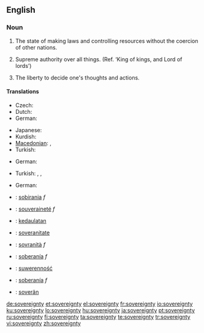 ==English==
{{wikipedia|sovereignty}}

===Noun===
{{en-noun|sovereignties|-}}

# {{context|of a nation}} The state of making laws and controlling resources without the coercion of other nations.
# {{context|of God}} Supreme authority over all things. (Ref. ‘King of kings, and Lord of lords’)
# {{context|of self}} The liberty to decide one's thoughts and actions.

====Translations====

{{trans-top|of a nation: the state of making laws and controlling resources without the coercion of other nations.}}
* Czech: {{t-|cs|svrchovanost|f}}
* Dutch: {{t-|nl|soevereiniteit|f}}
* German: {{t+|de|Souveränität|f}}
{{trans-mid}}
* Japanese: {{t+|ja|主権|tr=shuken|sc=Jpan}}
* Kurdish: {{ku-Arab|[[فه‌رمان ڕه‌وایی]]}}
* [[Macedonian]]: {{t|mk|сувереност|f|tr=suvérenost|sc=Cyrl|xs=Macedonian}},  {{t|mk|суверенитет|m|tr=suverenitét|sc=Cyrl|xs=Macedonian}}
* Turkish: {{t|tr|hukumranlik}}
{{trans-bottom}}

{{trans-top|of God: supreme authority over all things}}
* German: {{t+|de|Souveränität|f}}
{{trans-mid}}
* Turkish: {{t|tr|hükmü ilahi  }},  {{t|tr}},  {{t|tr|hakim-imutlak}}
{{trans-bottom}}

{{trans-top|of self: the liberty to decide one's thoughts and actions}}
* German: {{t+|de|Souveränität|f}}
{{trans-mid}}
{{trans-bottom}}

{{checktrans-top}}
* {{ttbc|Catalan}}: [[sobirania]] ''f''
* {{ttbc|French}}: [[souveraineté]] ''f''
* {{ttbc|Indonesian}}: [[daulat|kedaulatan]]
* {{ttbc|Interlingua}}: [[soveranitate]]
* {{ttbc|Italian}}: [[sovranità]] ''f''
{{checktrans-mid}}
* {{ttbc|Spanish}}: [[soberanía]] ''f''
* {{ttbc|Polish}}: [[suwerenność]] {{f}}
* {{ttbc|Portuguese}}: [[soberanía]] ''f''
* {{ttbc|Volapük}}: [[soverän]]
{{checktrans-bottom}}

[[de:sovereignty]]
[[et:sovereignty]]
[[el:sovereignty]]
[[fr:sovereignty]]
[[io:sovereignty]]
[[ku:sovereignty]]
[[lo:sovereignty]]
[[hu:sovereignty]]
[[ja:sovereignty]]
[[pt:sovereignty]]
[[ru:sovereignty]]
[[fi:sovereignty]]
[[ta:sovereignty]]
[[te:sovereignty]]
[[tr:sovereignty]]
[[vi:sovereignty]]
[[zh:sovereignty]]
